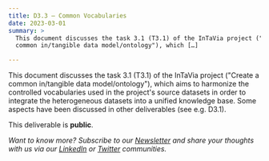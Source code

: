 ```yaml
---
title: D3.3 – Common Vocabularies
date: 2023-03-01
summary: >
  This document discusses the task 3.1 (T3.1) of the InTaVia project ("Create a
  common in/tangible data model/ontology"), which […]

---
```

This document discusses the task 3.1 (T3.1) of the InTaVia project ("Create a common in/tangible data model/ontology"), which aims to harmonize the controlled vocabularies used in the project's source datasets in order to integrate the heterogeneous datasets into a unified knowledge base. Some aspects have been discussed in other deliverables (see e.g. D3.1).

This deliverable is **public**.

*Want to know more? Subscribe to our [Newsletter](https://intavia.eu/subscribe/) and share your thoughts with us via our [LinkedIn](https://www.linkedin.com/company/project-intavia) or [Twitter](https://twitter.com/projectintavia) communities.*
